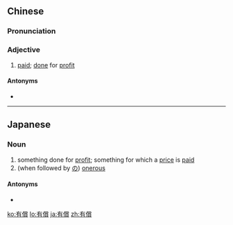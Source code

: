 {{also|有偿}}
==Chinese==
{{zh-forms|s=有偿}}

===Pronunciation===
{{zh-pron
|m=yǒucháng
|cat=a
}}

===Adjective===
{{zh-adj}}

# {{lb|zh|attributive}} [[paid]]; [[done]] for [[profit]]

====Antonyms====
* {{zh-l|無償}}

----

==Japanese==
{{ja-kanjitab|ゆう|しょう|yomi=on}}

===Noun===
{{ja-noun|ゆうしょう|hhira=いうしやう}}

# something done for [[profit]]; something for which a [[price]] is [[pay|paid]]
# (when followed by [[の]]) [[onerous]]

====Antonyms====
* {{ja-r|無償|むしょう}}

[[ko:有償]]
[[lo:有償]]
[[ja:有償]]
[[zh:有償]]
